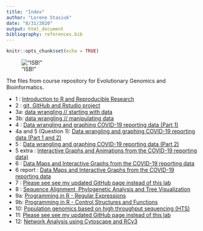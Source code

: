 ```yaml
---
title: "Index"
author: "Lorene Stasiuk"
date: "8/31/2020"
output: html_document
bibliography: references.bib
---
```



```r
knitr::opts_chunk$set(echo = TRUE)
```

!["ISB!"](images/image1.jpg)

The files from course repository for Evolutionary Genomics and Bioinformatics.

* 1 : [Introduction to R and Reproducible Research](lab1_lorenestasiuk.html)
* 2 : [git, GitHub and Rstudio project](lab2_lorenestasiuk.html)
* 3a: [data wrangling // starting with data](lab3a_lorenestasiuk.html)
* 3b: [data wrangling // manipulating data](lab3b_lorenestasiuk.html)
* 4 : [Data wrangling and graphing COVID-19 reporting data (Part 1)](lab4_lorenestasiuk.html)
* 4a and 5 (Question 1): [Data wrangling and graphing COVID-19 reporting data (Part 1 and 2)](datavisualization_lorenestasiuk.html)
* 5 : [Data wrangling and graphing COVID-19 reporting data (Part 2)](lab5_lorenestasiuk.html)
* 5 extra : [Interactive Graphs and Animations from the COVID-19 reporting data)](lab5extra_lorenestasiuk.html)
* 6 : [Data Maps and Interactive Graphs from the COVID-19 reporting data](lab6_lorenestasiuk.html)
* 6 report : [Data Maps and Interactive Graphs from the COVID-19 reporting data](labreport6_lorenestasiuk.html)
* 7 : [Please see see my updated GitHub page instead of this lab](https://github.com/lstas31)
* 8 : [Sequence Alignment, Phylogenetic Analysis and Tree Visualization](lab8_lorenestasiuk.html)
* 9a: [Programming in R - Regular Expressions](lab9a_lorenestasiuk.html)
* 9b: [Programming in R - Control Structures and Functions](lab9b_lorenestasiuk.html)
* 10: [Population genomics based on high throughput sequencing (HTS)](lab10_lorenestasiuk.html)
* 11: [Please see see my updated GitHub page instead of this lab](https://github.com/lstas31)
* 12: [Network Analysis using Cytoscape and RCy3](lab12_lorenestasiuk.html)